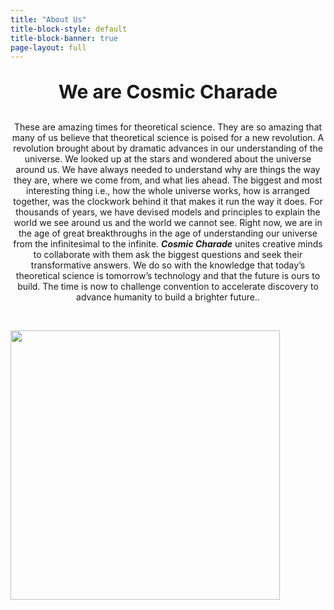 ```yaml
---
title: "About Us"
title-block-style: default
title-block-banner: true
page-layout: full
---
```


::: {style="text-align: center; font-size: 30px"}
**We are Cosmic Charade**
:::

::: {style="text-align: center"}
These are amazing times for theoretical science. They are so amazing that many of us believe that theoretical science is poised for a new revolution. A revolution brought about by dramatic advances in our understanding of the universe. We looked up at the stars and wondered about the universe around us. We have always needed to understand why are things the way they are, where we come from, and what lies ahead. The biggest and most interesting thing i.e., how the whole universe works, how is arranged together, was the clockwork behind it that makes it run the way it does. For thousands of years, we have devised models and principles to explain the world we see around us and the world we cannot see. Right now, we are in the age of great breakthroughs in the age of understanding our universe from the infinitesimal to the infinite. ***Cosmic Charade*** unites creative minds to collaborate with them ask the biggest questions and seek their transformative answers. We do so with the knowledge that today's theoretical science is tomorrow's technology and that the future is ours to build. The time is now to challenge convention to accelerate discovery to advance humanity to build a brighter future..
:::

 

![](full_logo.gif){fig-align="center" width="431"}
